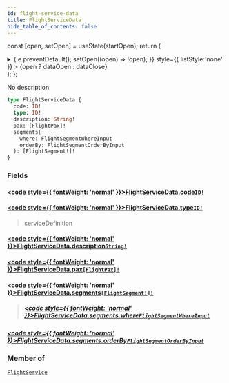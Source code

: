 ```yaml
---
id: flight-service-data
title: FlightServiceData
hide_table_of_contents: false
---
```






const [open, setOpen] = useState(startOpen);
return (
<details {...(open ? { open: true } : {})} className="details" style={{ border:'none', boxShadow:'none', background:'var(--ifm-background-color)' }}>
<summary
onClick={(e) => {
e.preventDefault();
setOpen((open) => !open);
}}
style={{ listStyle:'none' }} >
{open ? dataOpen : dataClose}
</summary>
{open && children}
</details>
);
};

No description

```graphql
type FlightServiceData {
  code: ID!
  type: ID!
  description: String!
  pax: [FlightPax]!
  segments(
    where: FlightSegmentWhereInput
    orderBy: FlightSegmentOrderByInput
  ): [FlightSegment!]!
}
```

### Fields

#### [<code style={{ fontWeight: 'normal' }}>FlightServiceData.<b>code</b></code>](#)<Bullet />[`ID!`](/api/scalars/id) <Badge class="badge badge--secondary" text="non-null"/> <Badge class="badge badge--secondary" text="scalar"/>

>

#### [<code style={{ fontWeight: 'normal' }}>FlightServiceData.<b>type</b></code>](#)<Bullet />[`ID!`](/api/scalars/id) <Badge class="badge badge--secondary" text="non-null"/> <Badge class="badge badge--secondary" text="scalar"/>

> serviceDefinition

#### [<code style={{ fontWeight: 'normal' }}>FlightServiceData.<b>description</b></code>](#)<Bullet />[`String!`](/api/scalars/string) <Badge class="badge badge--secondary" text="non-null"/> <Badge class="badge badge--secondary" text="scalar"/>

>

#### [<code style={{ fontWeight: 'normal' }}>FlightServiceData.<b>pax</b></code>](#)<Bullet />[`[FlightPax]!`](/api/objects/flight-pax) <Badge class="badge badge--secondary" text="non-null"/> <Badge class="badge badge--secondary" text="object"/>

>

#### [<code style={{ fontWeight: 'normal' }}>FlightServiceData.<b>segments</b></code>](#)<Bullet />[`[FlightSegment!]!`](/api/objects/flight-segment) <Badge class="badge badge--secondary" text="non-null"/> <Badge class="badge badge--secondary" text="object"/>

> ##### [<code style={{ fontWeight: 'normal' }}>FlightServiceData.segments.<b>where</b></code>](#)<Bullet />[`FlightSegmentWhereInput`](/api/inputs/flight-segment-where-input) <Badge class="badge badge--secondary" text="input"/>

##### [<code style={{ fontWeight: 'normal' }}>FlightServiceData.segments.<b>orderBy</b></code>](#)<Bullet />[`FlightSegmentOrderByInput`](/api/enums/flight-segment-order-by-input) <Badge class="badge badge--secondary" text="enum"/>

>

### Member of

[`FlightService`](/api/objects/flight-service) <Badge class="badge badge--secondary" text="object"/>
